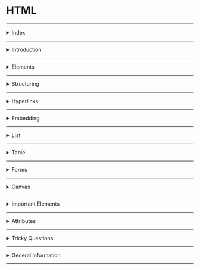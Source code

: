 # HTML

---

<details>
<summary>Index</summary>

### Index
* Introduction
* Elements
* Structure
* Hyperlinks
* Embedding
* List
* Table
* Forms
* Canvas
* Important Elements
* Attributes
* Tricky Questions
* General Information

</details>

---

<details>
<summary>Introduction</summary>

### Introduction
**HTML** stands for **Hypertext Markup Language**

##### About HTML
* **HTML** stands for **Hypertext Markup Language**  
* **HTML** is used to create static web pages.
* Text Editor is the software for **HTML** coding.
* **HTML** file save with extension `.html`

##### HTML coding
**HTML** coding is a `Tag` based coding.

##### **HTML** Tags are two types
  1. **Container Tag** : It has start Tag & End Tag.
  2. **Empty Tag** : It doesn't have an end tag.

* `Container Tag`
   ```html
    <h1>Heading</h1>
    <p>Paragraph</p>
   ```

* `Empty Tag`
  ```html
    <img src="image.jpg"/>
    <br/>
    <hr/>
    ``` 

* Attributes are used to give extra information to the html element.
* **HTML** elements tell the browser that how to display the content.

##### **HTML** document Structure  

```html index.html
<!DOCTYPE html>
<html>
  <head>
    Metadata elements
  </head>
  <body>
    content of webpage
  </body>
</html>
```

An **HTML** document consists of three parts :

* **DOCTYPE**  
  The **DOCTYPE** declaration tells the type/version of the HTML document to the browser.

* **Head Part**  
  Head tag is for **Browser reading** purpose.  
  Here, we can mention `HTML` page configuration information.  
  Here, we can store title, style sheets, scripts...etc.

* **Body Part**  
  Body tag is for **Client reading** purpose.  
  Here, we can Display content of the webpage. 
  It contains text content, headings, paragraphs, links, tables, forms, images, audios, videos, ...etc.

##### Element Syntax 
Element consist of a **start tag** and **end tag**.  
we can put **content** between **start tag** and **end tag**.

```html
<tag>Content</tag>
```

##### Attribute syntax
* Attributes are used to give extra information to the html element.
* we must mention attributes only in __start__ tag.

```html 
<tag attributeName="attributeValue">Content</tag>
```

##### Uses of **HTML**
* **Structuring web pages**  
   we can define headings, paragraphs, and other content of a web page.
* **Creating Hyperlinks**  
   Hyperlink is used to navigate to other web resources or a specific element within the HTML document. 
* **Embedding**  
   we can embed images, audios and videos in the HTML document.

##### Advantages & Disadvantages of **HTML** 
* we can create only Static Web pages with HTML alone.
* By Combining HTML with CSS, we can create Responsive web pages.
* By Combining HTML with JavaScript, we can create dynamic web pages.

##### HTML version
`HTML5` is the latest version of HTML.
HTML5 is easier than HTML4 or Older versions.  

In HTML5 version, they added new features,
* picture, audio and video elements
   -  `<picture>, <Audio>, <video>`
* semantic elements
   - `<header>, <nav>, <aside>, <main>, <footer>`  

**`HTML5` Declaration** :  
```html
<!DOCTYPE html>
```

</details>

---

<details>
<summary>Elements</summary>

### Elements

##### **HTML** Tags are two types  

  1. **Container Tag** : It has start Tag & End Tag.
  2. **Empty Tag** : It does not have an End tag.

In general, HTML elements can be divided into two categories.
1. Block-Level Elements
2. Inline Elements

##### **Block-Level Elements**
* HTML Block-Level element occupies the entire horizontal space of its parent element.
* HTML Block-Level element always start in a new line. 

`Example:`
```html 
<h1>Heading</h1>
<p>I am Paragraph.</p>
```

###### Block-Level Tags

* heading  
   * `h1, h2, h3, h4, h5, h6`
* paragraph
   * `p`
* containers
   * `header, nav, aside, main, section, article, div, footer`

##### **In-Line Elements**
* Inline element occupies content width only.
* The HTML Inline elements do not start in a new line.
 
```html
<p>I am <a href="http://www.google.com">Google</a> link</p>
<p>I am <span class="my-style">Ande Praveen</span></p>
```

###### In-Line Tags
* Buttons
    - `button`
* Links 
    - `a` 
* Text Styles
    * `span`
* Text Format 
   - bold :  `b`, `strong`
   - italic :`i`, `em`
   - Marking : `mark`
   - underline : `u`, `ins`
   - delete : `strike`, `del`, `s`
   - sub script : `sub`
   - super script : `sup`
   - size : `big`, `small`
   - create block : `blockquote`

##### Nested **HTML**  
The HTML element can be placed inside __another__ HTML element is called Nested Element. 

```html
<div>
  <h1>Heading</h1>
  <p>I am paragraph.</p>
</div>
```
</details>

---

<details>
<summary>Structuring</summary>

### Structuring

##### Heading Elements
HTML defines six levels of headings.  
`h1, h2, h3, h4, h5, h6`

* The HTML `h1` element defines the most important heading of an HTML document.
* The HTML `h6` element defines the least important heading of an HTML document.
 
```html 
<h1>heading 1</h1>
<h2>heading 2</h2>
<h3>heading 3</h3>
<h4>heading 4</h4>
<h5>heading 5</h5>
<h6>heading 6</h6>
```

##### Paragraph Element
The HTML Paragraph Element defines the paragraph of an HTML document.
```html
<p>I am Paragraph</p>
```

##### Line Break
The HTML `<br/>` Element helps to break the text and continue it in the next line.  
The HTML `<br/>` element is a void element.

```html
<p>
  Twinkle, twinkle, little star, <br />
  How I wonder what you are! <br />
  Up above the world so high, <br />
  Like a diamond in the sky.
</p>
```

##### Horizontal line
The HTML `<hr/>` element inserts a horizontal line and helps to separate the content.

```html 
<h1>Heading</h1>
<hr/>

<p>I am Paragraph</p>
```

##### Semantic Tags
__Semantic__ elements have the meaning.  
Semantic Tags are useful for client reading purpose, browser reading purpose and also Developer reading purpose.
The HTML semantic elements describe the __meaning__ of content in between the start tag and end tag.

The Container Elements are used to wrap a group of elements and apply CSS styles to many elements at once.
These container tags are used to divide smaller parts for understanding and applying css easily.

**uses of Semantic HTML tags:**  

* **Accessibility**   
  This is because screen readers and browsers can understand the code better.
  We can use shortcuts to move different parts within the webpage.

* **Search Engine Optimization**  
  It improves the website Search Engine Optimization Rankings which increases the number of people that visit our webpage.

* **Easy to Understand**  
   It makes our code more readable and easier to understand. 

1. **header**
2. **nav**  -> navbar
3. **aside**  -> side bar
4. **main**  -> main content
5. **section**  
6. **article** 
7. **footer** 

![Semantic vs Non-Semantic](https://res.cloudinary.com/dwrwbjd3h/image/upload/v1710999513/portfolio/markdown/html/semantic-vs-non-semantic.png)

```html 
  <header>
    <h2>heading</h2>
  </header>

  <nav>
    <h2>navbar</h2>
  </nav>
  
  <aside>
    <h2>aside</h2>
  </aside>
  
  <main>
    <h2>main content</h2>
  </main>
  
   <section>
    <article>
      <h2>the story</h2>
    </article>
  </section>
  
  <footer>
  <h2>footer</h2>
  </footer>
```

##### Non-Semantic Tags
Non-semantic elements don't have the meaning.  
They can contain anything.  
Examples: `div` and `span`.

* **div** container tag => divided & use css

 ```html 
  <div>
     <h1>I am Heading 1</h1>
  </div>
```


* **span** 
`span` is an In-Line Element.  
This span element used to apply some css styles for a particular character , word , group of words.  
content comes side by side. 

 ```html 
  <p>I am <span class="my-style">Ande Praveen</span></p>
```

##### details
We can create accordion by using `<details/>`

It has two states:
  * open: We can see the additional information.
  * close: We can't see the additional information. We can see only the summary.
 
```html
<details>
  <summary>Details</summary>
   show Hidden Content by click on Details Summary.
</details>
```

</details>

---

<details>
<summary>Hyperlinks</summary>

### Hyperlinks
__Hyperlink__ is used to navigate to other web resources or a specific element within the HTML document.
We can create hyperlinks to __text__ as well as __images__, __buttons__, ...etc.

we can create Hyperlink with HTML __anchor__ element.
```html
<a href="link"> Link Text </a>
<a href="link"> <button>Click Here</button> </a>
<a href="link"> <img src="image.png" /> </a>
<a href="#myHeading">Heading</a>
```

</details>

---

<details>
<summary>Embedding</summary>

### Embedding

#####  HTML media elements
HTML media elements are used to present the __audios__ and __videos__.

##### Display Image
We can display images on the web page using the HTML img element.  
`src` attribute tells the path to the image.  
`alt` attribute gives an alternate text for the image.

```html 
<img src="IMAGE_URL" alt="image" />
```

##### picture
The HTML `picture` element is a container to provide multiple alternative sources for the HTML `img` element. It is useful in different display/device scenarios.
It can contain zero or more source elements and one HTML img element.

```html 
<picture>
  <source
    media="(min-width:650px)"
    srcset="image-1"
  />
  
  <source
    media="(min-width:465px)"
    srcset="image-2"
  />
  
  <img
    src="image-3"
    alt="historical places"
  />
  
</picture>
```

* The HTML `srcset` attribute specifies the alternative source/path of the img element.
* The HTML `media` attribute specifies the media query. CSS properties will be applied based on the device type and media features like min-width, ...etc.

##### video
We can insert a video to the HTML document using video element.
The HTML `controls` attribute is used to set controls in HTML `video` element. It is a boolean attribute. When __controls__ attribute is present, it specifies that video controls should be displayed.

Video controls include:
* Play
* Pause
* Volume
* Full screen toggle

```html
<video controls>
  <source src="movie.mp4" type="video/mp4" />
  <source src="movie.webm" type="video/webm" />
  <source src="movie.ogv" type="video/ogg" />
  Your browser does not support the video tag.
</video>
```

The HTML `source` element defines the media resource for the HTML video element.
* The HTML `src` attribute specifies the URL/path of the media resource (e.g. video).  
* The HTML `type` attribute specifies the type/format of the media resource(e.g. video/mp4)

##### audio 
The HTML audio element represents a sound or audio stream. It is used to play an audio file on an HTML document.

```html
<audio controls>
  <source src="horse.ogg" type="audio/ogg" />
  <source src="horse.mp3" type="audio/mpeg" />
  Your browser does not support the audio element.
</audio>
```

The HTML source element specifies multiple alternative media resources for HTML img elements or for media elements (audio, video, etc.).
It is commonly used to give the same media content in multiple file formats for providing compatibility across different browsers.
The HTML `src` attribute of the source element specifies the URL/path of the media resource.

##### iframe
Some of the uses of HTML `iframe` element are:
* We can embed HTML documents within the current HTML document. 
* We can insert pdf, docs ...etc.
* We can embed videos within the current HTML document, ...etc.

```html
<iframe src="https://www.youtube.com/embed/y881t8ilMyc"></iframe>
```

The HTML `src` attribute specifies the URL/path of the video.

</details>

--- 

<details>
<summary>List</summary>

### List
There are mainly two types of lists in HTML  
1. Ordered List
2. Unordered List

##### Ordered List
  It is created using the `ol` element.  
  It is a collection of related items.  
  Ordered list follows the Sequence Order. 

```html 
<ol>
    <li>html</li>
    <li>css</li>
    <li>bootstrap</li>
    <li>javascript</li>
    <li>react</li>
</ol>
```

##### Unordered List
 It is created using the `ul` element.  
 It is a collection of related items.   
 Unordered list does not follow any Sequence Order. 

```html 
<ul>
    <li>html</li>
    <li>css</li>
    <li>bootstrap</li>
    <li>javascript</li>
    <li>react</li>
</ul>
```

</details>

---

<details>

<summary>Table</summary>

### Table
Table is a combination of rows and columns.

```
thead => tr , th
tbody => tr , td
tfoot => tr , td
```

`table = table rows + table data`
`tr -> table row, td -> table data`

```html 
 <table>
        <thead>
            <tr>
                <th>Header 1</th>
                <th>Header 2</th>
            </tr>
        </thead>
        <tbody>
            <tr>
                <td>Row 1, Column 1</td>
                <td>Row 1, Column 2</td>
            </tr>
            <tr>
                <td>Row 2, Column 1</td>
                <td>Row 2, Column 2</td>
            </tr>
        </tbody>
        <tfoot>
            <tr>
                <td>Footer 1</td>
                <td>Footer 2</td>
            </tr>
        </tfoot>
    </table>
```

</details>

---

<details>
<summary>Forms</summary>

### Form
The HTML `form` element can be used to create HTML Forms.  
form elements create interactive controls to accept the data from the user.
The Form is used to collect the user inputs.  

It contains different types of form elements: 
* input
* label
* select
* textarea
* button
* fieldset
* legend

##### __Form__ Example code

```html 
<form onSubmit="submitForm()">
  
  <div>
      <label>Enter your name: </label>
      <input type="text" name="name" />
  </div>
  <div>
      <label>Enter Mobile number </label>
      <input type="number" name="mobile_no" />
  </div>
  <div>
     <input type="submit" value="Submit" />
     <button type="submit">submit</button>
  </div>

</form>
```

##### input
`input` element creates interactive controls to accept the data from the user.

Different types of inputs:  
* text
* password
* checkbox
* radio

__Textbox & Password__

```html 
    <input type="text" placeholder="text box"/>
    <input type="password" placeholder="password box"/>
```

__Checkbox__
* It is used when one or more than one option to be selected out of several available options.  
* It is also created by using the HTML input element with the type attribute value is set to `checkbox`.
```html 
    <input id="myCheckbox" type="checkbox" placeholder="text box"/>
    <label for="myCheckbox">Checkbox</label>
```

__Radio Buttons__
* It is used when only one option to be selected out of several available options.  
* It is created by using an HTML input element with the `type` attribute value is set to `radio`.
```html 
<input type="radio" id="genderMale" value="Male" name="gender">  <label for="genderMale">Male</label>
<input type="radio" id="genderFemale" value="Female" name="gender"> <label for="genderFemale">Female</label>
```

__Dropdown__  
we can choose any one option.  
The HTML `select` element is used to create a drop-down list of options.
The HTML `option` element should be inside the HTML `select` element for defining options in the drop-down list. 

```html
<select>
  <option value="option-1">option1</option>
  <option value="option-2">option2</option>
  <option value="option-3">option3</option>
  <option value="option-4">option4</option>
</select>
```

```html
<select>
  <option value="option-1">option1</option>
  <option value="option-2">option2</option>
  <option value="option-3" selected>option3</option>  <!--set Default Selection-->
  <option value="option-4">option4</option>
</select>
```

```html
<select multiple> <!--Show Multiple Options-->
  <option value="option-1">option1</option>
  <option value="option-2">option2</option>
  <option value="option-3">option3</option>
  <option value="option-4">option4</option>
</select>
```

__Textarea__
```html 
<textarea rows="8" cols="55"></textarea><!--cols means number of characters-->

```

</details>

---

<details>
<summary>Canvas</summary>

### Canvas
The HTML `<canvas>` element is used to draw graphics on a web page.  
The `<canvas>` element is only a container for graphics. You must use JavaScript to actually draw the graphics.

```html index.html
<!DOCTYPE html>
<html lang="en">
<head>
    <meta charset="UTF-8">
    <meta name="viewport" content="width=device-width, initial-scale=1.0">
    <title>Document</title>
    <link rel="stylesheet" href="./styles.css"/>
</head>
<body>
    <h1 class="heading">Canvas</h1>
    <canvas id="myCanvas"></canvas>
    <script src="./App.js"></script>
</body>
</html>
```

```css index.css
.heading{
    text-align: center;
}

#myCanvas{
    width:500px;
    height:500px;
    border:2px black solid;
}
```

```js index.js
let canvas = document.getElementById('myCanvas');
console.log(canvas);

let ctx = canvas.getContext('2d');
ctx.fillStyle = '#FF0000';
ctx.fillRect(0, 0, 150, 75);

```

</details>

---

<details>
<summary>Important Elements</summary>

### Important Elements

##### html 
The HTML element defines the root of an HTML document.  
It is a container for all the other HTML elements.

```html index.html
<!DOCTYPE html>
<html>
  <head>Meta Data</head>
  <body>
    <h1>Heading</h1>
    <p>I am Paragraph</p>
  </body>
</html>
```

##### **script** element
* We use the HTML __script__ element to write the __JavaScript__ code in the HTML file.

```html
<script>
   console.log("Hello World");
</script>
```

* We can embed external javascript file with `src` attribute in `script` Tag.

```html
<script src="external-javascript.js"></script>
```

##### style
The HTML __style__ element to write the __css__ code in the HTML file. 
The HTML __style__ element contains style information for an HTML document. 

```html index.html
<!DOCTYPE html>
<html>
  <head>
    <style>
      h1 {
        color: red;
      }
      p {
        color: blue;
      }
    </style>
  </head>
  <body>
    <h1>Heading</h1>
    <p>I am Paragraph</p>
  </body>
</html>
```

##### HTML link element 
We use the HTML `link` element to link the CSS file to an HTML.

```html 
<link rel="stylesheet" href="styles.css">
```

##### pre
The text will be displayed exactly as written in the HTML source code.

```html 

<pre>
  Twinkle, twinkle, little star,
  How I wonder what you are! 
  Up above the world so high,
  Like a diamond in the sky.
</pre>

```

##### code 
The `<code>` tag is used to display a piece of code.

```html 
<pre>
    <code>
        <h1>I am Heading Tag</h1>
    </code>
</pre>
```

</details>

---

<details>
<summary>Attributes</summary>

### Attributes
The HTML attributes provide additional information to the HTML element.
we always mention attributes in start tag only.  

**syntax** :  `attributeName="attributeValue"`  

* id
* class
* style 
* href
* src
* alt
* target
* type
* checked 

##### id 
The HTML `id` attribute specifies a unique id for an HTML element. The value of the id attribute must be unique within the HTML document.
* It can be used for styling an HTML element using CSS.  
* It is also used by JavaScript to access and manipulate the HTML elements with the specific `id`.

```html 
<h1 id="heading1">Heading 1</h1>
<h1 id="heading2">Heading 2</h1>
```

##### class
The HTML `class` attribute specifies a class name for an HTML element.  
It is used to apply styles to multiple elements with the same class name.  
One or more HTML elements can have the same class name.

```html 
<h1 class="heading">Heading 1</h1>
<h1 class="heading">Heading 2</h1>
```

##### target
we can use `target` attribute in HTML Anchor Element.  
The HTML Anchor Element can be used to create the links on a web page.

The HTML `target` Attribute specifies where to open the linked web resource.
* **_self** :	(Default value) It opens the document in the same window or Same Tab.
* **_blank** :	It opens the document in a new window or tab.  
* **_parent** :	It opens the document in a parent frame.  

```html 
<a href="http://www.google.com" target="_blank">Google</a>
```

##### href
The HTML **href** attribute is the most important attribute of the HTML anchor element.  
The value of the HTML `href` attribute is URL/path of the page where the link goes to.

```html 
<a href="http://www.google.com" target="_blank">Google</a>
```

#### Boolean Attributes
* required
* selected
* controls

##### __required__
The HTML `required` attribute is a boolean attribute.  
If present, it specifies that an input field must be filled out before submitting the form.

```html
<form>
  <label for="username">Username</label>
  <input type="text" id="username" name="username" required />
  <input type="submit" />
</form>
```

##### __src__ vs __href__
* __src__ meaning `source`
* __href__ meaning `hypertext reference`

* The __src__ attribute is used with elements that load external resources, such as images, audio, video, and scripts.
* The __href__ attribute is used with elements that define hyperlinks or references to external resources. It is typically used for linking to other web pages, documents, or resources.

</details>

---

<details>
<summary>Tricky Questions</summary>

### Tricky Questions

##### Can we use the HTML `p` element inside an HTML `span` element?  
The HTML `span` element is an inline element, which should contain only other inline elements.
`span` is an inline element and `p` is a block-level element, we can't use the `p` element inside a `span` element.
 
</details>

---

<details>
<summary>General Information</summary>

### General Information

##### Viewport
 __viewport__ is the visible area of a web page that a user can see within their web browser window without scrolling.

</details>

---